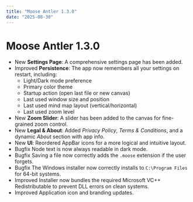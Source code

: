 ---
title: "Moose Antler 1.3.0"
date: "2025-08-30"
---


# Moose Antler 1.3.0

- <Tag type="new">New</Tag> **Settings Page**: A comprehensive settings page has been added.  
- <Tag type="improvement">Improved</Tag> **Persistence**: The app now remembers all your settings on restart, including:  
  - Light/Dark mode preference  
  - Primary color theme  
  - Startup action (open last file or new canvas)  
  - Last used window size and position  
  - Last used mind map layout (vertical/horizontal)  
  - Last used zoom level  
- <Tag type="new">New</Tag> **Zoom Slider**: A slider has been added to the canvas for fine-grained zoom control.  
- <Tag type="new">New</Tag> **Legal & About**: Added *Privacy Policy*, *Terms & Conditions*, and a dynamic *About* section with app info.  
- <Tag type="new">New</Tag> **UI**: Reordered AppBar icons for a more logical and intuitive layout.  
- <Tag type="bugfix">Bugfix</Tag> Node text is now always readable in dark mode.  
- <Tag type="bugfix">Bugfix</Tag> Saving a file now correctly adds the `.moose` extension if the user forgets.  
- <Tag type="bugfix">Bugfix</Tag> The Windows installer now correctly installs to `C:\Program Files` for 64-bit systems.  
- <Tag type="improvement">Improved</Tag> Installer now bundles the required Microsoft VC++ Redistributable to prevent DLL errors on clean systems.  
- <Tag type="improvement">Improved</Tag> Application icon and branding updates.  